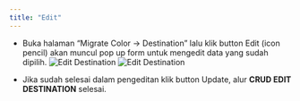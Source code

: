 ```yaml
---
title: "Edit"
---
```


- Buka halaman “Migrate Color -> Destination” lalu klik button Edit (icon pencil) akan muncul pop up form untuk mengedit data yang sudah dipilih.
  ![ Edit Destination](/image/outbound/migrate-color/crud-destination/edit/a-1.png " Edit Destination")
  ![ Edit Destination](/image/outbound/migrate-color/crud-destination/edit/a-2.png "Edit Destination")

- Jika sudah selesai dalam pengeditan klik button Update, alur **CRUD EDIT DESTINATION** selesai.
